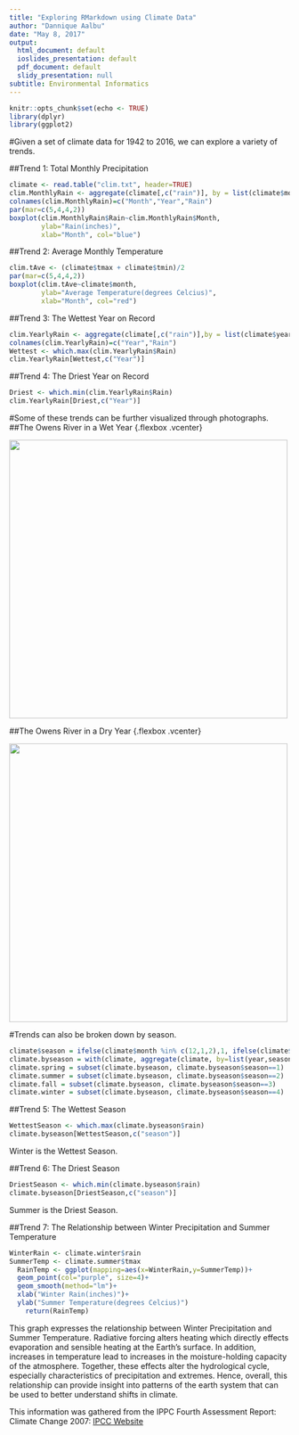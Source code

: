 ```yaml
---
title: "Exploring RMarkdown using Climate Data"
author: "Dannique Aalbu"
date: "May 8, 2017"
output: 
  html_document: default
  ioslides_presentation: default
  pdf_document: default
  slidy_presentation: null
subtitle: Environmental Informatics
---
```


```r
knitr::opts_chunk$set(echo <- TRUE)
library(dplyr)
library(ggplot2)
```

#Given a set of climate data for 1942 to 2016, we can explore a variety of trends. 

##Trend 1: Total Monthly Precipitation 
```r
climate <- read.table("clim.txt", header=TRUE)
clim.MonthlyRain <- aggregate(climate[,c("rain")], by = list(climate$month, climate$year), sum)
colnames(clim.MonthlyRain)=c("Month","Year","Rain")
par(mar=c(5,4,4,2))
boxplot(clim.MonthlyRain$Rain~clim.MonthlyRain$Month,
        ylab="Rain(inches)",
        xlab="Month", col="blue")
```

##Trend 2: Average Monthly Temperature
```r
clim.tAve <- (climate$tmax + climate$tmin)/2
par(mar=c(5,4,4,2))
boxplot(clim.tAve~climate$month,
        ylab="Average Temperature(degrees Celcius)",
        xlab="Month", col="red")
```

##Trend 3: The Wettest Year on Record 
```r
clim.YearlyRain <- aggregate(climate[,c("rain")],by = list(climate$year), sum) 
colnames(clim.YearlyRain)=c("Year","Rain")
Wettest <- which.max(clim.YearlyRain$Rain)
clim.YearlyRain[Wettest,c("Year")]
```

##Trend 4: The Driest Year on Record
```r
Driest <- which.min(clim.YearlyRain$Rain)
clim.YearlyRain[Driest,c("Year")]
```

#Some of these trends can be further visualized through photographs. 
##The Owens River in a Wet Year {.flexbox .vcenter}
<div align="center">
<img src="wet_owens.jpg" height=500>
</div>


##The Owens River in a Dry Year {.flexbox .vcenter}
<div align="center">
<img src="dry_Owens.jpg" height=500>
</div>

#Trends can also be broken down by season.
```r
climate$season = ifelse(climate$month %in% c(12,1,2),1, ifelse(climate$month %in% c(3:5),2, ifelse(climate$month %in% c(6:8),3,4)))
climate.byseason = with(climate, aggregate(climate, by=list(year,season), mean))
climate.spring = subset(climate.byseason, climate.byseason$season==1)
climate.summer = subset(climate.byseason, climate.byseason$season==2)
climate.fall = subset(climate.byseason, climate.byseason$season==3)
climate.winter = subset(climate.byseason, climate.byseason$season==4)
```

##Trend 5: The Wettest Season 
```r
WettestSeason <- which.max(climate.byseason$rain)
climate.byseason[WettestSeason,c("season")]
```
Winter is the Wettest Season.

##Trend 6: The Driest Season 
```r
DriestSeason <- which.min(climate.byseason$rain)
climate.byseason[DriestSeason,c("season")]
```
Summer is the Driest Season.

##Trend 7: The Relationship between Winter Precipitation and Summer Temperature
```r
WinterRain <- climate.winter$rain
SummerTemp <- climate.summer$tmax
  RainTemp <- ggplot(mapping=aes(x=WinterRain,y=SummerTemp))+
  geom_point(col="purple", size=4)+
  geom_smooth(method="lm")+ 
  xlab("Winter Rain(inches)")+ 
  ylab("Summer Temperature(degrees Celcius)")
    return(RainTemp)
``` 

This graph expresses the relationship between Winter Precipitation and Summer Temperature. Radiative forcing alters heating which directly effects evaporation and sensible heating at the Earth's surface. In addition, increases in temperature lead to increases in the moisture-holding capacity of the atmosphere. Together, these effects alter the hydrological cycle, especially characteristics of precipitation and extremes. Hence, overall, this relationship can provide insight into patterns of the earth system that can be used to better understand shifts in climate.  

This information was gathered from the IPPC Fourth Assessment Report: Climate Change 2007: [IPCC Website](https://www.ipcc.ch/publications_and_data/ar4/wg1/en/ch3s3-3.html)



